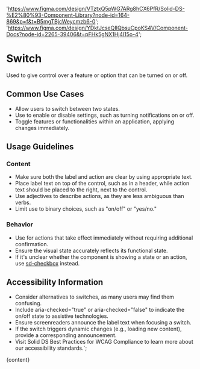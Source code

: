 

  'https://www.figma.com/design/VTztxQ5pWG7ARg8hCX6PfR/Solid-DS-%E2%80%93-Component-Library?node-id=164-869&p=f&t=B5mgTBjcWeycmzb6-0';
  'https://www.figma.com/design/YDktJcseQIIQbsuCpoKS4V/Component-Docs?node-id=2265-39406&t=pFHk5gNX1Hj4l15o-4';

# Switch

Used to give control over a feature or option that can be turned on or off.

<DefaultStory />

<DocumentationLinks storybookLink="${storybookLink}" figmaLibrary="${figmaLibrary}" figmaDocs="${figmaDocs}" />

## Common Use Cases

- Allow users to switch between two states.
- Use to enable or disable settings, such as turning notifications on or off.
- Toggle features or functionalities within an application, applying changes immediately.

## Usage Guidelines

### Content

- Make sure both the label and action are clear by using appropriate text.
- Place label text on top of the control, such as in a header, while action text should be placed to the right, next to the control.
- Use adjectives to describe actions, as they are less ambiguous than verbs.
- Limit use to binary choices, such as "on/off" or "yes/no."

### Behavior

- Use for actions that take effect immediately without requiring additional confirmation.
- Ensure the visual state accurately reflects its functional state.
- If it's unclear whether the component is showing a state or an action, use [sd-checkbox](/?path=/docs/components-sd-checkbox--docs) instead.

## Accessibility Information

- Consider alternatives to switches, as many users may find them confusing.
- Include aria-checked="true" or aria-checked="false" to indicate the on/off state to assistive technologies.
- Ensure screenreaders announce the label text when focusing a switch.
- If the switch triggers dynamic changes (e.g., loading new content), provide a corresponding announcement.
- Visit <sd-link href="https://www.figma.com/design/YDktJcseQIIQbsuCpoKS4V/Component-Docs?node-id=10708-5011&t=Z1FxSGWkmXG5r5sw-4" target="_blank">Solid DS Best Practices for WCAG Compliance</sd-link> to learn more about our accessibility standards.`;

<Meta title="Components/sd-switch/Overview" />

<OverviewFormatter story={SwitchStories.Default}>{content}</OverviewFormatter>
